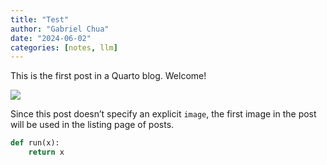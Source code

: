 ```yaml
---
title: "Test"
author: "Gabriel Chua"
date: "2024-06-02"
categories: [notes, llm]
---
```


This is the first post in a Quarto blog. Welcome!

![](thumbnail.jpg)

Since this post doesn't specify an explicit `image`, the first image in the post will be used in the listing page of posts.

```python
def run(x):
    return x
```